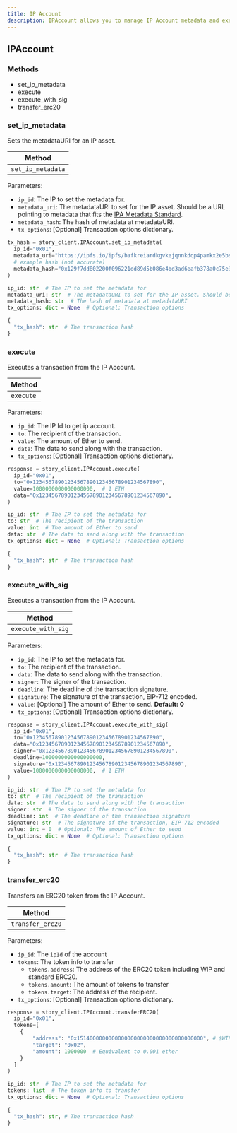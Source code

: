 ```yaml
---
title: IP Account
description: IPAccount allows you to manage IP Account metadata and execute transactions.
---
```


## IPAccount

### Methods

- set_ip_metadata
- execute
- execute_with_sig
- transfer_erc20

### set_ip_metadata

Sets the metadataURI for an IP asset.

| Method            |
| ----------------- |
| `set_ip_metadata` |

Parameters:

- `ip_id`: The IP to set the metadata for.
- `metadata_uri`: The metadataURI to set for the IP asset. Should be a URL pointing to metadata that fits the [IPA Metadata Standard](/concepts/ip-asset/ipa-metadata-standard).
- `metadata_hash`: The hash of metadata at metadataURI.
- `tx_options`: \[Optional] Transaction options dictionary.

<CodeGroup>

```python Python
tx_hash = story_client.IPAccount.set_ip_metadata(
  ip_id="0x01",
  metadata_uri="https://ipfs.io/ipfs/bafkreiardkgvkejqnnkdqp4pamkx2e5bs4lzus5trrw3hgmoa7dlbb6foe",
  # example hash (not accurate)
  metadata_hash="0x129f7dd802200f096221dd89d5b086e4bd3ad6eafb378a0c75e3b04fc375f997",
)
```

```python Request Parameters
ip_id: str  # The IP to set the metadata for
metadata_uri: str  # The metadataURI to set for the IP asset. Should be a URL pointing to metadata that fits the [IPA Metadata Standard](/concepts/ip-asset/ipa-metadata-standard)
metadata_hash: str  # The hash of metadata at metadataURI
tx_options: dict = None  # Optional: Transaction options
```

```python Response
{
  "tx_hash": str  # The transaction hash
}
```

</CodeGroup>

### execute

Executes a transaction from the IP Account.

| Method    |
| --------- |
| `execute` |

Parameters:

- `ip_id`: The IP Id to get ip account.
- `to`: The recipient of the transaction.
- `value`: The amount of Ether to send.
- `data`: The data to send along with the transaction.
- `tx_options`: \[Optional] Transaction options dictionary.

<CodeGroup>

```python Python
response = story_client.IPAccount.execute(
  ip_id="0x01",
  to="0x1234567890123456789012345678901234567890",
  value=1000000000000000000,  # 1 ETH
  data="0x1234567890123456789012345678901234567890",
)
```

```python Request Parameters
ip_id: str  # The IP to set the metadata for
to: str  # The recipient of the transaction
value: int  # The amount of Ether to send
data: str  # The data to send along with the transaction
tx_options: dict = None  # Optional: Transaction options
```

```python Response
{
  "tx_hash": str  # The transaction hash
}
```

</CodeGroup>

### execute_with_sig

Executes a transaction from the IP Account.

| Method             |
| ------------------ |
| `execute_with_sig` |

Parameters:

- `ip_id`: The IP to set the metadata for.
- `to`: The recipient of the transaction.
- `data`: The data to send along with the transaction.
- `signer`: The signer of the transaction.
- `deadline`: The deadline of the transaction signature.
- `signature`: The signature of the transaction, EIP-712 encoded.
- `value`: \[Optional] The amount of Ether to send. **Default: 0**
- `tx_options`: \[Optional] Transaction options dictionary.

<CodeGroup>

```python Python
response = story_client.IPAccount.execute_with_sig(
  ip_id="0x01",
  to="0x1234567890123456789012345678901234567890",
  data="0x1234567890123456789012345678901234567890",
  signer="0x1234567890123456789012345678901234567890",
  deadline=1000000000000000000,
  signature="0x1234567890123456789012345678901234567890",
  value=1000000000000000000,  # 1 ETH
)
```

```python Request Parameters
ip_id: str  # The IP to set the metadata for
to: str  # The recipient of the transaction
data: str  # The data to send along with the transaction
signer: str  # The signer of the transaction
deadline: int  # The deadline of the transaction signature
signature: str  # The signature of the transaction, EIP-712 encoded
value: int = 0  # Optional: The amount of Ether to send
tx_options: dict = None  # Optional: Transaction options
```

```python Response
{
  "tx_hash": str  # The transaction hash
}
```

</CodeGroup>

### transfer_erc20

Transfers an ERC20 token from the IP Account.

| Method           |
| ---------------- |
| `transfer_erc20` |

Parameters:

- `ip_id`: The `ipId` of the account
- `tokens`: The token info to transfer
  - `tokens.address`: The address of the ERC20 token including WIP and standard ERC20.
  - `tokens.amount`: The amount of tokens to transfer
  - `tokens.target`: The address of the recipient.
- `tx_options`: \[Optional] Transaction options dictionary.

<CodeGroup>

```python Python
response = story_client.IPAccount.transferERC20(
  ip_id="0x01",
  tokens=[
    {
        "address": "0x1514000000000000000000000000000000000000", # $WIP
        "target": "0x02",
        "amount": 1000000  # Equivalent to 0.001 ether
    }
  ]
)
```

```python Request Parameters
ip_id: str  # The IP to set the metadata for
tokens: list  # The token info to transfer
tx_options: dict = None  # Optional: Transaction options
```

```python Response
{
  "tx_hash": str, # The transaction hash
}
```

</CodeGroup>
